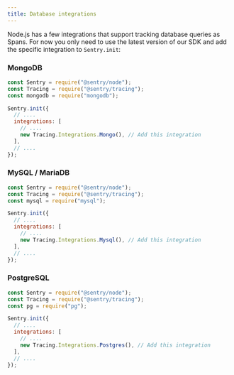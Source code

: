 ```yaml
---
title: Database integrations
---
```


Node.js has a few integrations that support tracking database queries as Spans. For now you only need to use the latest version of our SDK and add the specific integration to `Sentry.init`:

### MongoDB

```javascript
const Sentry = require("@sentry/node");
const Tracing = require("@sentry/tracing");
const mongodb = require("mongodb");

Sentry.init({
  // ....
  integrations: [
    // ....
    new Tracing.Integrations.Mongo(), // Add this integration
  ],
  // ....
});
```

### MySQL / MariaDB

```javascript
const Sentry = require("@sentry/node");
const Tracing = require("@sentry/tracing");
const mysql = require("mysql");

Sentry.init({
  // ....
  integrations: [
    // ....
    new Tracing.Integrations.Mysql(), // Add this integration
  ],
  // ....
});
```

### PostgreSQL


```javascript
const Sentry = require("@sentry/node");
const Tracing = require("@sentry/tracing");
const pg = require("pg");

Sentry.init({
  // ....
  integrations: [
    // ....
    new Tracing.Integrations.Postgres(), // Add this integration
  ],
  // ....
});
```
